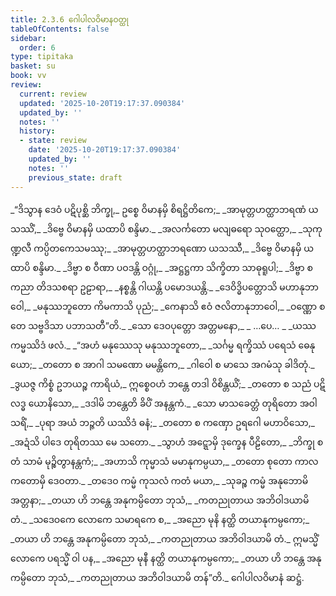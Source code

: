 ```yaml
---
title: 2.3.6 ဂေါပါလဝိမာနဝတ္ထု
tableOfContents: false
sidebar:
  order: 6
type: tipitaka
basket: su
book: vv
review:
  current: review
  updated: '2025-10-20T19:17:37.090384'
  updated_by: ''
  notes: ''
  history:
  - state: review
    date: '2025-10-20T19:17:37.090384'
    updated_by: ''
    notes: ''
    previous_state: draft
---
```



<DynamicBreadcrumb />


<ReviewStatus review={frontmatter.review} showDetails={true} />

<HypothesisAnnotation frontmatter={frontmatter} />

<Division number="1159" book="vv" e="ch" v="19" p="107">

<Paragraph number="1008" type="verses" book="vv">
_“ဒိသွာန ဒေဝံ ပဋိပုစ္ဆိ ဘိက္ခု,_  
ဥစ္စေ ဝိမာနမှိ စိရဋ္ဌိတိကေ;_  
_အာမုတ္တဟတ္ထာဘရဏံ ယသဿိံ,_  
_ဒိဗ္ဗေ ဝိမာနမှိ ယထာပိ စန္ဒိမာ._  

</Paragraph>

</Division>
<Division number="1160" book="vv" e="ch" v="19" p="108">

<Paragraph number="1009" type="verses" book="vv">
_အလင်္ကတော မလျဓရော သုဝတ္ထော,_  
_သုကုဏ္ဍလီ ကပ္ပိတကေသမဿု;_  
_အာမုတ္တဟတ္ထာဘရဏော ယသဿီ,_  
_ဒိဗ္ဗေ ဝိမာနမှိ ယထာပိ စန္ဒိမာ._  

</Paragraph>

</Division>
<Division number="1161" book="vv" e="ch" v="19" p="108">

<Paragraph number="1010" type="verses" book="vv">
_ဒိဗ္ဗာ စ ဝီဏာ ပဝဒန္တိ ဝဂ္ဂုံ,_  
_အဋ္ဌဋ္ဌကာ သိက္ခိတာ သာဓုရူပါ;_  
_ဒိဗ္ဗာ စ ကညာ တိဒသစရာ ဥဠာရာ,_  
_နစ္စန္တိ ဂါယန္တိ ပမောဒယန္တိ._  

</Paragraph>

</Division>
<Division number="1162" book="vv" e="ch" v="19" p="108">

<Paragraph number="1011" type="verses" book="vv">
_ဒေဝိဒ္ဓိပတ္တောသိ မဟာနုဘာဝေါ,_  
_မနုဿဘူတော ကိမကာသိ ပုညံ;_  
_ကေနာသိ ဧဝံ ဇလိတာနုဘာဝေါ,_  
_ဝဏ္ဏော စ တေ သဗ္ဗဒိသာ ပဘာသတီ”တိ._  

</Paragraph>

</Division>
<Division number="1163" book="vv" e="ch" v="19" p="108">

<Paragraph number="1012" type="verses" book="vv">
_သော ဒေဝပုတ္တော အတ္တမနော,_  
_ …ပေ… _  
_ယဿ ကမ္မဿိဒံ ဖလံ._  

</Paragraph>

</Division>
<Division number="1164" book="vv" e="ch" v="19" p="108">

<Paragraph number="1013" type="verses" book="vv">
_“အဟံ မနုဿေသု မနုဿဘူတော,_  
_သင်္ဂမ္မ ရက္ခိဿံ ပရေသံ ဓေနုယော;_  
_တတော စ အာဂါ သမဏော မမန္တိကေ,_  
_ဂါဝေါ စ မာသေ အဂမံသု ခါဒိတုံ._  

</Paragraph>

</Division>
<Division number="1165" book="vv" e="ch" v="19" p="108">

<Paragraph number="1014" type="verses" book="vv">
_ဒွယဇ္ဇ ကိစ္စံ ဥဘယဉ္စ ကာရိယံ,_  
ဣစ္စေဝဟံ ဘန္တေ တဒါ ဝိစိန္တယိံ;_  
_တတော စ သညံ ပဋိလဒ္ဓ ယောနိသော,_  
_ဒဒါမိ ဘန္တေတိ ခိပိံ အနန္တကံ._  

</Paragraph>

</Division>
<Division number="1166" book="vv" e="ch" v="19" p="108">

<Paragraph number="1015" type="verses" book="vv">
_သော မာသခေတ္တံ တုရိတော အဝါသရိံ,_  
_ပုရာ အယံ ဘဉ္ဇတိ ယဿိဒံ ဓနံ;_  
_တတော စ ကဏှော ဥရဂေါ မဟာဝိသော,_  
_အဍံသိ ပါဒေ တုရိတဿ မေ သတော._  

</Paragraph>

</Division>
<Division number="1167" book="vv" e="ch" v="19" p="109">

<Paragraph number="1016" type="verses" book="vv">
_သွာဟံ အဋ္ဋောမှိ ဒုက္ခေန ပီဠိတော,_  
_ဘိက္ခု စ တံ သာမံ မုဉ္စိတွာနန္တကံ;_  
_အဟာသိ ကုမ္မာသံ မမာနုကမ္ပယာ,_  
_တတော စုတော ကာလကတောမှိ ဒေဝတာ._  

</Paragraph>

</Division>
<Division number="1168" book="vv" e="ch" v="19" p="109">

<Paragraph number="1017" type="verses" book="vv">
_တဒေဝ ကမ္မံ ကုသလံ ကတံ မယာ,_  
_သုခဉ္စ ကမ္မံ အနုဘောမိ အတ္တနာ;_  
_တယာ ဟိ ဘန္တေ အနုကမ္ပိတော ဘုသံ,_  
_ကတညုတာယ အဘိဝါဒယာမိ တံ._  

</Paragraph>

</Division>
<Division number="1169" book="vv" e="ch" v="19" p="109">

<Paragraph number="1018" type="verses" book="vv">
_သဒေဝကေ လောကေ သမာရကေ စ,_  
_အညော မုနိ နတ္ထိ တယာနုကမ္ပကော;_  
_တယာ ဟိ ဘန္တေ အနုကမ္ပိတော ဘုသံ,_  
_ကတညုတာယ အဘိဝါဒယာမိ တံ._  

</Paragraph>

</Division>
<Division number="1170" book="vv" e="ch" v="19" p="109">

<Paragraph number="1019" type="verses" book="vv">
ဣမသ္မိံ လောကေ ပရသ္မိံ ဝါ ပန,_  
_အညော မုနီ နတ္ထိ တယာနုကမ္ပကော;_  
_တယာ ဟိ ဘန္တေ အနုကမ္ပိတော ဘုသံ,_  
_ကတညုတာယ အဘိဝါဒယာမိ တန်”တိ._  


</Paragraph>
</Division>

<Paragraph number="1020" type="center" book="vv">
ဂေါပါလဝိမာနံ ဆဋ္ဌံ.
</Paragraph>